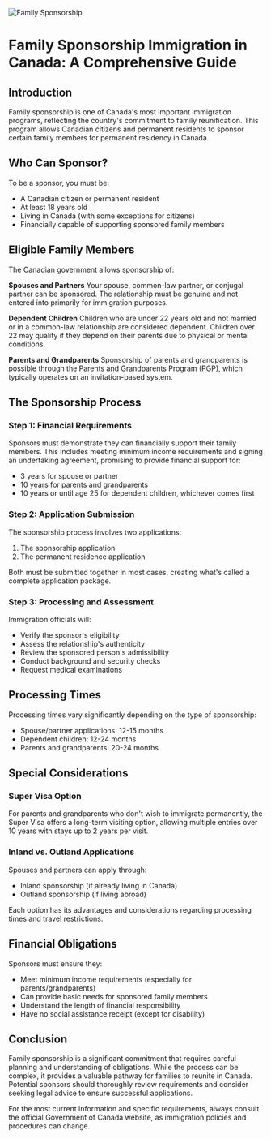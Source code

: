 ![Family Sponsorship](/pathways/family.jpg)

# Family Sponsorship Immigration in Canada: A Comprehensive Guide

## Introduction

Family sponsorship is one of Canada's most important immigration programs, reflecting the country's commitment to family reunification. This program allows Canadian citizens and permanent residents to sponsor certain family members for permanent residency in Canada.

## Who Can Sponsor?

To be a sponsor, you must be:

- A Canadian citizen or permanent resident
- At least 18 years old
- Living in Canada (with some exceptions for citizens)
- Financially capable of supporting sponsored family members

## Eligible Family Members

The Canadian government allows sponsorship of:

**Spouses and Partners**
Your spouse, common-law partner, or conjugal partner can be sponsored. The relationship must be genuine and not entered into primarily for immigration purposes.

**Dependent Children**
Children who are under 22 years old and not married or in a common-law relationship are considered dependent. Children over 22 may qualify if they depend on their parents due to physical or mental conditions.

**Parents and Grandparents**
Sponsorship of parents and grandparents is possible through the Parents and Grandparents Program (PGP), which typically operates on an invitation-based system.

## The Sponsorship Process

### Step 1: Financial Requirements

Sponsors must demonstrate they can financially support their family members. This includes meeting minimum income requirements and signing an undertaking agreement, promising to provide financial support for:

- 3 years for spouse or partner
- 10 years for parents and grandparents
- 10 years or until age 25 for dependent children, whichever comes first

### Step 2: Application Submission

The sponsorship process involves two applications:

1. The sponsorship application
2. The permanent residence application

Both must be submitted together in most cases, creating what's called a complete application package.

### Step 3: Processing and Assessment

Immigration officials will:

- Verify the sponsor's eligibility
- Assess the relationship's authenticity
- Review the sponsored person's admissibility
- Conduct background and security checks
- Request medical examinations

## Processing Times

Processing times vary significantly depending on the type of sponsorship:

- Spouse/partner applications: 12-15 months
- Dependent children: 12-24 months
- Parents and grandparents: 20-24 months

## Special Considerations

### Super Visa Option

For parents and grandparents who don't wish to immigrate permanently, the Super Visa offers a long-term visiting option, allowing multiple entries over 10 years with stays up to 2 years per visit.

### Inland vs. Outland Applications

Spouses and partners can apply through:

- Inland sponsorship (if already living in Canada)
- Outland sponsorship (if living abroad)

Each option has its advantages and considerations regarding processing times and travel restrictions.

## Financial Obligations

Sponsors must ensure they:

- Meet minimum income requirements (especially for parents/grandparents)
- Can provide basic needs for sponsored family members
- Understand the length of financial responsibility
- Have no social assistance receipt (except for disability)

## Conclusion

Family sponsorship is a significant commitment that requires careful planning and understanding of obligations. While the process can be complex, it provides a valuable pathway for families to reunite in Canada. Potential sponsors should thoroughly review requirements and consider seeking legal advice to ensure successful applications.

For the most current information and specific requirements, always consult the official Government of Canada website, as immigration policies and procedures can change.
